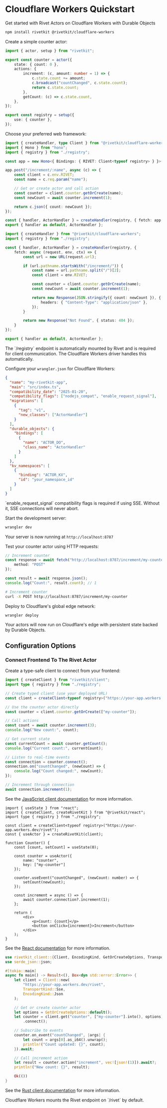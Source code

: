 
# Cloudflare Workers Quickstart

Get started with Rivet Actors on Cloudflare Workers with Durable Objects

<Steps>
<Step title="Install Rivet">

```sh
npm install rivetkit @rivetkit/cloudflare-workers
```

</Step>

<Step title="Create an Actor">

Create a simple counter actor:

```ts {{"title":"registry.ts"}}
import { actor, setup } from "rivetkit";

export const counter = actor({
	state: { count: 0 },
	actions: {
		increment: (c, amount: number = 1) => {
			c.state.count += amount;
			c.broadcast("countChanged", c.state.count);
			return c.state.count;
		},
		getCount: (c) => c.state.count,
	},
});

export const registry = setup({
	use: { counter },
});
```

</Step>

<Step title="Setup Server">

Choose your preferred web framework:

<CodeGroup>

```ts {{"title":"Hono"}}
import { createHandler, type Client } from "@rivetkit/cloudflare-workers";
import { Hono } from "hono";
import { registry } from "./registry";

const app = new Hono<{ Bindings: { RIVET: Client<typeof registry> } }>();

app.post("/increment/:name", async (c) => {
	const client = c.env.RIVET;
	const name = c.req.param("name");

	// Get or create actor and call action
	const counter = client.counter.getOrCreate(name);
	const newCount = await counter.increment(1);

	return c.json({ count: newCount });
});

const { handler, ActorHandler } = createHandler(registry, { fetch: app.fetch });
export { handler as default, ActorHandler };
```

```ts {{"title":"No Router"}}
import { createHandler } from "@rivetkit/cloudflare-workers";
import { registry } from "./registry";

const { handler, ActorHandler } = createHandler(registry, {
	fetch: async (request, env, ctx) => {
		const url = new URL(request.url);

		if (url.pathname.startsWith("/increment/")) {
			const name = url.pathname.split("/")[2];
			const client = env.RIVET;

			const counter = client.counter.getOrCreate(name);
			const newCount = await counter.increment(1);

			return new Response(JSON.stringify({ count: newCount }), {
				headers: { "Content-Type": "application/json" },
			});
		}

		return new Response("Not Found", { status: 404 });
	}
});

export { handler as default, ActorHandler };
```

</CodeGroup>

<Info>
The `/registry` endpoint is automatically mounted by Rivet and is required for client communication. The Cloudflare Workers driver handles this automatically.
</Info>

</Step>

<Step title="Run Server">

Configure your `wrangler.json` for Cloudflare Workers:

```json {{"title":"wrangler.json"}}
{
  "name": "my-rivetkit-app",
  "main": "src/index.ts",
  "compatibility_date": "2025-01-20",
  "compatibility_flags": ["nodejs_compat", "enable_request_signal"],
  "migrations": [
    {
      "tag": "v1",
      "new_classes": ["ActorHandler"]
    }
  ],
  "durable_objects": {
    "bindings": [
      {
        "name": "ACTOR_DO",
        "class_name": "ActorHandler"
      }
    ]
  },
  "kv_namespaces": [
    {
      "binding": "ACTOR_KV",
      "id": "your_namespace_id"
    }
  ]
}
```

<Note>
	`enable_request_signal` compatibility flags is required if using SSE. Without it, SSE connections will never abort.
</Note>

Start the development server:

```sh
wrangler dev
```

Your server is now running at `http://localhost:8787`

</Step>

<Step title="Test Your Actor">

Test your counter actor using HTTP requests:

<CodeGroup>

```ts {{"title":"JavaScript"}}
// Increment counter
const response = await fetch("http://localhost:8787/increment/my-counter", {
	method: "POST"
});

const result = await response.json();
console.log("Count:", result.count); // 1
```

```sh curl
# Increment counter
curl -X POST http://localhost:8787/increment/my-counter
```

</CodeGroup>

</Step>

<Step title="Deploy">

Deploy to Cloudflare's global edge network:

```bash
wrangler deploy
```

Your actors will now run on Cloudflare's edge with persistent state backed by Durable Objects.

</Step>

</Steps>

## Configuration Options

### Connect Frontend To The Rivet Actor

Create a type-safe client to connect from your frontend:

<Tabs>

<Tab title="JavaScript">

```ts {{"title":"client.ts"}}
import { createClient } from "rivetkit/client";
import type { registry } from "./registry";

// Create typed client (use your deployed URL)
const client = createClient<typeof registry>("https://your-app.workers.dev/rivet");

// Use the counter actor directly
const counter = client.counter.getOrCreate(["my-counter"]);

// Call actions
const count = await counter.increment(3);
console.log("New count:", count);

// Get current state
const currentCount = await counter.getCount();
console.log("Current count:", currentCount);

// Listen to real-time events
const connection = counter.connect();
connection.on("countChanged", (newCount) => {
	console.log("Count changed:", newCount);
});

// Increment through connection
await connection.increment(1);
```

See the [JavaScript client documentation](/clients/javascript) for more information.

</Tab>

<Tab title="React">

```tsx {{"title":"Counter.tsx"}}
import { useState } from "react";
import { createClient, createRivetKit } from "@rivetkit/react";
import type { registry } from "./registry";

const client = createClient<typeof registry>("https://your-app.workers.dev/rivet");
const { useActor } = createRivetKit(client);

function Counter() {
	const [count, setCount] = useState(0);

	const counter = useActor({
		name: "counter",
		key: ["my-counter"]
	});

	counter.useEvent("countChanged", (newCount: number) => {
		setCount(newCount);
	});

	const increment = async () => {
		await counter.connection?.increment(1);
	};

	return (
		<div>
			<p>Count: {count}</p>
			<button onClick={increment}>Increment</button>
		</div>
	);
}
```

See the [React documentation](/clients/react) for more information.

</Tab>

<Tab title="Rust">

```rust {{"title":"main.rs"}}
use rivetkit_client::{Client, EncodingKind, GetOrCreateOptions, TransportKind};
use serde_json::json;

#[tokio::main]
async fn main() -> Result<(), Box<dyn std::error::Error>> {
    let client = Client::new(
        "https://your-app.workers.dev/rivet",
        TransportKind::Sse,
        EncodingKind::Json
    );

    // Get or create counter actor
    let options = GetOrCreateOptions::default();
    let counter = client.get("counter", ["my-counter"].into(), options)?
        .connect();

    // Subscribe to events
    counter.on_event("countChanged", |args| {
        let count = args[0].as_i64().unwrap();
        println!("Count updated: {}", count);
    }).await;

    // Call increment action
    let result = counter.action("increment", vec![json!(1)]).await?;
    println!("New count: {}", result);

    Ok(())
}
```

See the [Rust client documentation](/clients/rust) for more information.

</Tab>

</Tabs>

<Note>
	Cloudflare Workers mounts the Rivet endpoint on `/rivet` by default.
</Note>

